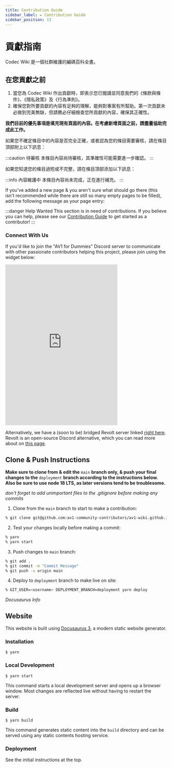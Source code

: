 ```yaml
---
title: Contribution Guide
sidebar_label: ✒️ Contribution Guide
sidebar_position: 13
---
```


# 貢獻指南

Codec Wiki 是一個社群維護的編碼百科全書。

## 在您貢獻之前

1. 當您為 Codec Wiki 作出貢獻時，即表示您已閱讀並同意我們的《條款與條件》、《隱私政策》及《行為準則》。
2. 確保您對所要貢獻的內容有足夠的理解，能夠對專案有所幫助。第一次貢獻未必做到完美無缺，但請務必仔細檢查您所貢獻的內容，確保其正確性。

**我們目前的優先事項是填充現有頁面的內容。在考慮新增頁面之前，請盡量協助完成此工作。**

如果您不確定條目中的內容是否完全正確，或者認為您的條目需要審核，請在條目頂部附上以下訊息：

:::caution 待審核
本條目內容尚待審核，其準確性可能需要進一步確認。 
:::

如果您知道您的條目過短或不完整，請在條目頂部添加以下訊息：

:::info 內容維護中
本條目內容尚未完成，正在進行補充。
:::

If you've added a new page & you aren't sure what should go there (this isn't recommended while there are still so many empty pages to be filled), add the following message as your page entry:

:::danger Help Wanted
This section is in need of contributions. If you believe you can help, please see our [Contribution Guide](/docs/contribution-guide) to get started as a contributor!
:::

### Connect With Us

If you'd like to join the "AV1 for Dummies" Discord server to communicate with other passionate contributors helping this project, please join using the widget below:

<iframe src="https://discord.com/widget?id=1163724583472472138&theme=dark" width="350" height="500" allowtransparency="true" frameborder="0" sandbox="allow-popups allow-popups-to-escape-sandbox allow-same-origin allow-scripts"></iframe>

Alternatively, we have a (soon to be) bridged Revolt server linked [right here](https://rvlt.gg/eSERRhSG). Revolt is an open-source Discord alternative, which you can read more about on [this page](https://github.com/revoltchat/legal/blob/master/About.mdx#communication-is-critical).

## Clone & Push Instructions
**Make sure to clone from & edit the** `main` **branch only, & push your final changes to the** `deployment` **branch according to the instructions below. Also be sure to use node 18 LTS, as later versions tend to be troublesome.**

*don't forget to add unimportant files to the .gitignore before making any commits*

1. Clone from the `main` branch to start to make a contribution:
```bash
% git clone git@github.com:av1-community-contributors/av1-wiki.github.io.git -b main
```

2. Test your changes locally before making a commit:
```bash
% yarn
% yarn start
```

3. Push changes to `main` branch:
```bash
% git add .
% git commit -m "Commit Message"
% git push -u origin main
```

4. Deploy to `deployment` branch to make live on site:
```bash
% GIT_USER=<username> DEPLOYMENT_BRANCH=deployment yarn deploy
```

*Docusaurus Info*
## Website

This website is built using [Docusaurus 3](https://docusaurus.io/), a modern static website generator.

### Installation

```
$ yarn
```

### Local Development

```
$ yarn start
```

This command starts a local development server and opens up a browser window. Most changes are reflected live without having to restart the server.

### Build

```
$ yarn build
```

This command generates static content into the `build` directory and can be served using any static contents hosting service.

### Deployment

See the initial instructions at the top.